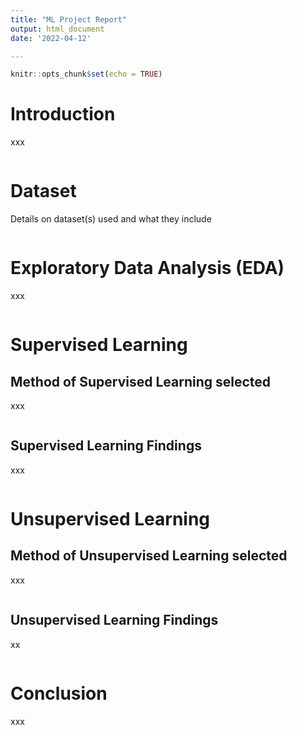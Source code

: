 ```yaml
---
title: "ML Project Report"
output: html_document
date: '2022-04-12'

---
```


```r
knitr::opts_chunk$set(echo = TRUE)
```

# Introduction

xxx


```r

```

# Dataset 

Details on dataset(s) used and what they include

```r

```


# Exploratory Data Analysis (EDA) 

xxx
```r

```

# Supervised Learning

## Method of Supervised Learning selected

xxx

```r

```

## Supervised Learning Findings
xxx

```r

```


# Unsupervised Learning

## Method of Unsupervised Learning selected

xxx

```r

```

## Unsupervised Learning Findings

xx

```r

```

# Conclusion

xxx